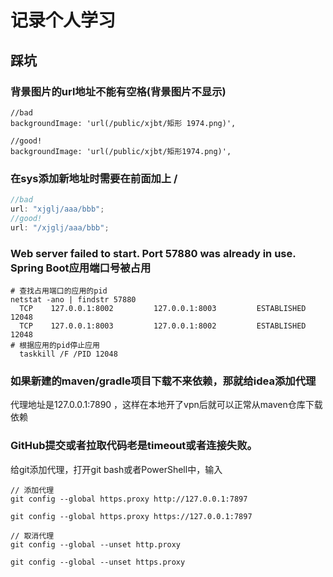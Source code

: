 # 记录个人学习

## 踩坑
###  背景图片的url地址不能有空格(背景图片不显示)

```tsx {5}
//bad
backgroundImage: 'url(/public/xjbt/矩形 1974.png)',

//good!
backgroundImage: 'url(/public/xjbt/矩形1974.png)',
```

###  在sys添加新地址时需要在前面加上 **/**

```js title="hello.js" {4}
//bad
url: "xjglj/aaa/bbb";
//good!
url: "/xjglj/aaa/bbb";
```

###  Web server failed to start. Port 57880 was already in use. Spring Boot应用端口号被占用

``` shell title="以管理员身份打开cmd"
# 查找占用端口的应用的pid
netstat -ano | findstr 57880
  TCP    127.0.0.1:8002         127.0.0.1:8003         ESTABLISHED     12048
  TCP    127.0.0.1:8003         127.0.0.1:8002         ESTABLISHED     12048
# 根据应用的pid停止应用
  taskkill /F /PID 12048
```

###  如果新建的maven/gradle项目下载不来依赖，那就给idea添加代理
代理地址是127.0.0.1:7890 ，这样在本地开了vpn后就可以正常从maven仓库下载依赖

###  GitHub提交或者拉取代码老是timeout或者连接失败。
给git添加代理，打开git bash或者PowerShell中，输入
``` shell
// 添加代理
git config --global https.proxy http://127.0.0.1:7897

git config --global https.proxy https://127.0.0.1:7897

// 取消代理
git config --global --unset http.proxy

git config --global --unset https.proxy
```